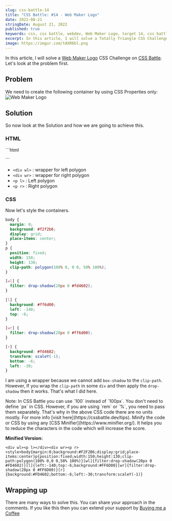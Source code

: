 ```yaml
---
slug: css-battle-14
title: "CSS Battle: #14 - Web Maker Logo"
date: 2022-08-21
stringDate: August 21, 2022
published: true
keywords: css, css battle, webdev, Web Maker Logo, target 14, css battle 14
excerpt: In this article, I will solve a Totally Triangle CSS Challenge on CSS Battle.
image: https://imgur.com/tAXR6bl.png
---
```


In this article, I will solve a [Web Maker Logo](https://cssbattle.dev/play/14) CSS Challenge on [CSS Battle](https://cssbattle.dev). Let's look at the problem first.

## Problem

We need to create the following container by using CSS Properties only:
![Web Maker Logo](https://cssbattle.dev/targets/14.png)

## Solution

So now look at the Solution and how we are going to achieve this.

<YouTube id="2YXNVlBKhLI" />

### HTML

<CodeTitle lang="html" title="index.html" />
```html
<div wl><p l></div>
<div wr><p r>
```

- `<div wl>` : wrapper for left polygon
- `<div wr>` : wrapper for right polygon
- `<p l>` : Left polygon
- `<p r>` : Right polygon

### CSS

Now let's style the containers.

<CodeTitle lang="css" title="style.css" />

```css
body {
  margin: 0;
  background: #f2f2b6;
  display: grid;
  place-items: center;
}
p {
  position: fixed;
  width: 150;
  height: 130;
  clip-path: polygon(100% 0, 0 0, 50% 100%);
}

[wl] {
  filter: drop-shadow(20px 0 #fd4602);
}

[l] {
  background: #ff6d00;
  left: -140;
  top: -6;
}

[wr] {
  filter: drop-shadow(20px 0 #ff6d00);
}

[r] {
  background: #fd4602;
  transform: scaleY(-1);
  bottom: -6;
  left: -30;
}
```

I am using a wrapper because we cannot add `box-shadow` to the `clip-path`. However, If you wrap the `clip-path` in some `div` and then apply the `drop-shadow` then it works. That's what I did here.

<Tip id="1">
  Note: In CSS Battle you can use `100` instead of `100px`. You don't need to
  define `px` in CSS. However, if you are using `rem` or `%`, you need to pass
  them separately. That's why in the above CSS code there are no units mostly.
  For more info [visit here](https://cssbattle.dev/tips).
</Tip>

<Tip id="2">
  Minify the code or CSS by using any [CSS Minifier](https://www.minifier.org/).
  It helps you to reduce the characters in the code which will increase the
  score.
</Tip>

**Minified Version:**

```text
<div wl><p l></div><div wr><p r><style>body{margin:0;background:#F2F2B6;display:grid;place-items:center}p{position:fixed;width:150;height:130;clip-path:polygon(100% 0,0 0,50% 100%)}[wl]{filter:drop-shadow(20px 0 #FD4602)}[l]{left:-140;top:-6;background:#FF6D00}[wr]{filter:drop-shadow(20px 0 #FF6D00)}[r]{background:#FD4602;bottom:-6;left:-30;transform:scaleY(-1)}
```

## Wrapping up

There are many ways to solve this. You can share your approach in the comments. If you like this then you can extend your support by [Buying me a Coffee](https://buymeacoffee.com/j471n)

<NextAndPreviousButton
  prevHref="/blogs/css-battle-13"
  prevTitle="CSS Battle: #13 - Totally Triangle"
  nextHref="/blogs/css-battle-15"
  nextTitle="CSS Battle: #15 - Overlap"
/>
